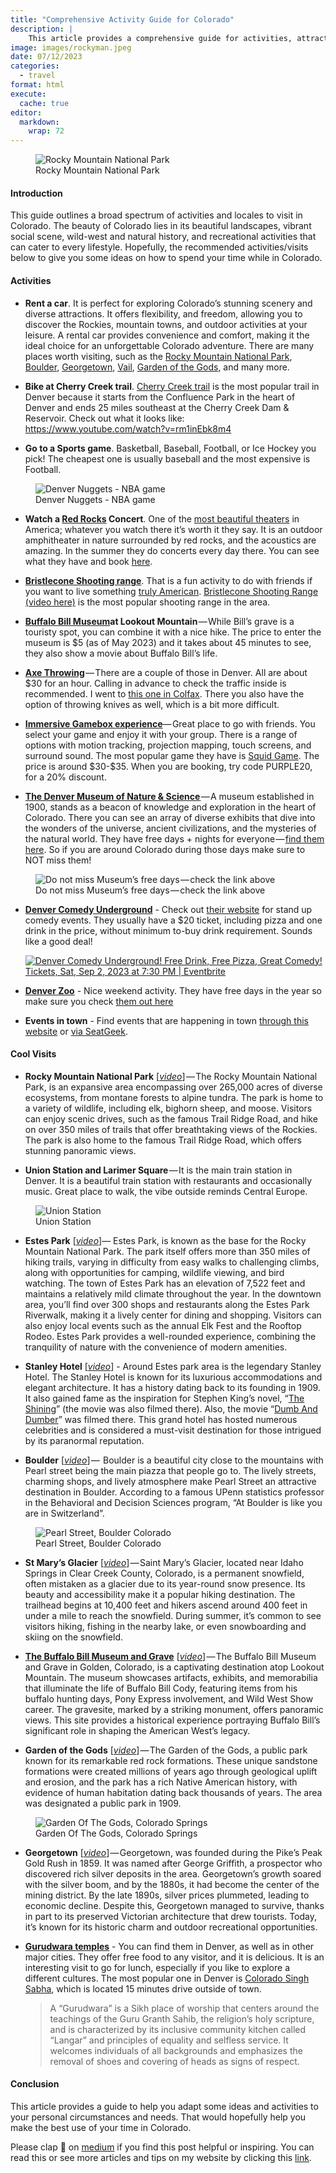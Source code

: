 ```yaml
---
title: "Comprehensive Activity Guide for Colorado"
description: |
    This article provides a comprehensive guide for activities, attractions, and cool visits in Colorado.
image: images/rockyman.jpeg
date: 07/12/2023
categories: 
  - travel
format: html
execute: 
  cache: true
editor: 
  markdown: 
    wrap: 72
---
```


![Rocky Mountain National Park](images/rockym-02.jpeg)

#### Introduction

This guide outlines a broad spectrum of activities and locales to visit
in Colorado. The beauty of Colorado lies in its beautiful landscapes,
vibrant social scene, wild-west and natural history, and recreational
activities that can cater to every lifestyle. Hopefully, the recommended
activities/visits below to give you some ideas on how to spend your time
while in Colorado.

#### Activities

-   **Rent a car**. It is perfect for exploring Colorado's stunning
    scenery and diverse attractions. It offers flexibility, and freedom,
    allowing you to discover the Rockies, mountain towns, and outdoor
    activities at your leisure. A rental car provides convenience and
    comfort, making it the ideal choice for an unforgettable Colorado
    adventure. There are many places worth visiting, such as the [Rocky
    Mountain National
    Park](https://www.google.com/maps/place/Rocky+Mountain+National+Park/@40.3488597,-106.3358651,9z/data=!3m1!4b1!4m6!3m5!1s0x876979e4455903e9:0xfa27ee43a78e8217!8m2!3d40.3427932!4d-105.6836389!16zL20vMDFwX3p2),
    [Boulder](https://www.google.com/maps/place/Boulder,+CO/@40.0292807,-105.3223782,12z/data=!3m1!4b1!4m6!3m5!1s0x876b8d4e278dafd3:0xc8393b7ca01b8058!8m2!3d40.0149856!4d-105.2705456!16zL20vMG5jajg),
    [Georgetown](https://www.google.com/maps/place/Georgetown,+CO+80444/@39.6553643,-106.2056298,7.37z/data=!4m6!3m5!1s0x876a5316be154fc7:0x4bbd507c543c22ec!8m2!3d39.7060984!4d-105.6975041!16zL20vMHI5NnE),
    [Vail](https://www.google.com/maps/place/Vail,+CO+81657/@39.6335304,-106.4396114,12z/data=!3m1!4b1!4m6!3m5!1s0x876a7005515dcf07:0xc9ccc01f7e9aa3c4!8m2!3d39.6433243!4d-106.3780801!16s%2Fm%2F01zw1_f),
    [Garden of the
    Gods](https://www.google.com/maps/place/Garden+of+the+Gods+Visitor+%26+Nature+Center/@39.6290546,-106.6956924,7.89z/data=!4m19!1m9!3m8!1s0x876a7005515dcf07:0xc9ccc01f7e9aa3c4!2sVail,+CO+81657!3b1!8m2!3d39.6433243!4d-106.3780801!10e5!16s%2Fm%2F01zw1_f!3m8!1s0x87135012b5cc9c93:0x4e9df5263bf6dab!5m2!4m1!1i2!8m2!3d38.8783536!4d-104.8697556!16zL20vMDF5Z2Ni),
    and many more.

-   **Bike at Cherry Creek trail**. [Cherry Creek
    trail](https://www.alltrails.com/trail/us/colorado/cherry-creek-trail)
    is the most popular trail in Denver because it starts from the
    Confluence Park in the heart of Denver and ends 25 miles southeast
    at the Cherry Creek Dam & Reservoir. Check out what it looks like:
    <https://www.youtube.com/watch?v=rm1inEbk8m4>

-   **Go to a Sports game**. Basketball, Baseball, Football, or Ice
    Hockey you pick! The cheapest one is usually baseball and the most
    expensive is Football. 

![Denver Nuggets -
NBA game](https://cdn-images-1.medium.com/max/533/1*eMmbvTfKKJKygeMx9K8sMQ.jpeg)

-   **Watch a [Red
    Rocks](https://www.google.com/maps/place/Red+Rocks+Park+and+Amphitheatre/@39.6655422,-105.2077919,17z/data=!3m1!4b1!4m6!3m5!1s0x876b82da0e6cc8d7:0x7c83e707392cd6ad!8m2!3d39.6655381!4d-105.2052116!16zL20vMDJiamo1?entry=ttu)
    Concert**. One of the [most beautiful
    theaters](https://www.youtube.com/shorts/iaoKSqfZ1NQ) in America;
    whatever you watch there it's worth it they say. It is an outdoor
    amphitheater in nature surrounded by red rocks, and the acoustics
    are amazing. In the summer they do concerts every day there. You can
    see what they have and book [here](https://www.redrocksonline.com/).

-   [**Bristlecone Shooting
    range**](https://www.google.com/maps/place/Bristlecone+Shooting,+Training,+%26+Retail+Center+-+Shooting+Range+in+Denver/@39.712568,-105.2270313,12z/data=!4m9!1m2!2m1!1ssam+s+no+3!3m5!1s0x876b83fa3bf856e1:0xc25a9d7fc7ee9f6f!8m2!3d39.712573!4d-105.135754!16s%2Fg%2F11bbx4yt86?entry=ttu).
    That is a fun activity to do with friends if you want to live
    something [truly
    American](https://www.youtube.com/shorts/00ZaS-9SSzk). [Bristlecone
    Shooting Range (video
    here)](https://www.youtube.com/watch?v=CSlEgN0WW18) is the most
    popular shooting range in the area.

-   [**Buffalo Bill
    Museum**](https://www.google.com/maps/place/The+Buffalo+Bill+Museum+and+Grave/@39.7333936,-105.2410547,17z/data=!3m2!4b1!5s0x876b9b3c94abaaad:0x86b30fccf671ffa6!4m6!3m5!1s0x876b9b3c9336ed01:0xaf0515277a020968!8m2!3d39.7333895!4d-105.2384798!16s%2Fg%2F1td7j6s6?entry=ttu)**at
    Lookout Mountain** --- While Bill's grave is a touristy spot, you
    can combine it with a nice hike. The price to enter the museum is
    \$5 (as of May 2023) and it takes about 45 minutes to see, they also
    show a movie about Buffalo Bill's life. 

-   [**Axe
    Throwing**](https://www.google.com/maps/search/axe+throwing/@39.7418309,-105.0037601,13z/data=!3m1!4b1?entry=ttu) --- There
    are a couple of those in Denver. All are about \$30 for an hour.
    Calling in advance to check the traffic inside is recommended. I
    went to [this one in
    Colfax](https://www.google.com/maps/place/Bad+Axe+Throwing+Denver+%28Downtown%29/@39.7417519,-104.9756656,14.65z/data=!4m10!1m2!2m1!1saxe+throwing!3m6!1s0x876c79f3018468d7:0xbf93a527ab02c73!8m2!3d39.7401367!4d-104.9750782!15sCgxheGUgdGhyb3dpbmeSAQtldmVudF92ZW51ZeABAA!16s%2Fg%2F11h80c64h_?entry=ttu).
    There you also have the option of throwing knives as well, which is
    a bit more difficult.

-   [**Immersive Gamebox
    experience**](https://www.google.com/maps/place/Immersive+Gamebox+-+9%2BCO+Denver/@39.7297676,-104.9422224,17z/data=!3m2!4b1!5s0x876c7c1d8999e1b3:0x16553c18f3884c14!4m6!3m5!1s0x876c7fd861a6244f:0x6bf6dd79c1a43bf0!8m2!3d39.7297635!4d-104.9396421!16s%2Fg%2F11pf2ltqbl?entry=ttu)--- Great
    place to go with friends. You select your game and enjoy it with
    your group. There is a range of options with motion tracking,
    projection mapping, touch screens, and surround sound. The most
    popular game they have is [Squid
    Game](https://immersivegamebox.com/). The price is around \$30-\$35.
    When you are booking, try code PURPLE20, for a 20% discount.

-   [**The Denver Museum of Nature &
    Science** ](https://www.google.com/maps/place/Denver+Museum+of+Nature+%26+Science/@39.7467319,-104.9524813,15.42z/data=!3m1!5s0x876c795447b763dd:0x6f579fada74fc0b0!4m10!1m2!2m1!1smuseum+colorado!3m6!1s0x876c795153a77423:0xcd3f08f3f2746211!8m2!3d39.7475261!4d-104.9428078!15sCg9tdXNldW0gY29sb3JhZG9aESIPbXVzZXVtIGNvbG9yYWRvkgEOc2NpZW5jZV9tdXNldW3gAQA!16zL20vMDhobnli?entry=ttu)--- A
    museum established in 1900, stands as a beacon of knowledge and
    exploration in the heart of Colorado. There you can see an array of
    diverse exhibits that dive into the wonders of the universe, ancient
    civilizations, and the mysteries of the natural world. They have
    free days + nights for everyone --- [find them
    here](https://www.dmns.org/visit/pricing-and-discounts?fbclid=IwAR02NdYOMIbgdSRQ3-mV6ic-PnmU4PxGej2zqh8EtLRrvaSTi-Wo7CHjQac).
    So if you are around Colorado during those days make sure to NOT
    miss them!

![Do not miss Museum's free days --- check the link
above](https://cdn-images-1.medium.com/max/1067/1*loi3sctlG86LkxFzJiJbDQ.png)

-   [**Denver Comedy
    Underground**](https://www.google.com/maps/place/Denver+Comedy+Underground/@39.7387254,-104.9657504,15z/data=!4m2!3m1!1s0x0:0x69d29980ca3ad079?sa=X&ved=2ahUKEwiOnuf3to2BAxV9tokEHazdBq0Q_BJ6BAhKEAA&ved=2ahUKEwiOnuf3to2BAxV9tokEHazdBq0Q_BJ6BAhcEAg) -
    Check out [their website](https://www.denvercomedyunderground.com/)
    for stand up comedy events. They usually have a \$20 ticket,
    including pizza and one drink in the price, without minimum to-buy
    drink requirement. Sounds like a good deal!

    [![](https://img.evbuc.com/https%3A%2F%2Fcdn.evbuc.com%2Fimages%2F588479769%2F198747731176%2F1%2Foriginal.20230901-195540?w=1000&auto=format%2Ccompress&q=75&sharp=10&rect=0%2C0%2C2160%2C1080&s=4347671537396cda48961e9219dab9fc){alt="Denver Comedy Underground! Free Drink, Free Pizza, Great Comedy! Tickets,  Sat, Sep 2, 2023 at 7:30 PM | Eventbrite"}](https://www.google.com/url?sa=i&url=https%3A%2F%2Fwww.eventbrite.com%2Fe%2Fdenver-comedy-underground-free-drink-free-pizza-great-comedy-tickets-711563364177&psig=AOvVaw3orbsSJvdyj3j4RfWbySym&ust=1693795821590000&source=images&cd=vfe&opi=89978449&ved=0CBAQjRxqFwoTCLibxKS3jYEDFQAAAAAdAAAAABAH)

-   [**Denver Zoo**](https://maps.app.goo.gl/EzDS45CEVHpVhVU76) - Nice
    weekend activity. They have free days in the year so make sure you
    check [them out here](https://denverzoo.org/free-days/)

-   **Events in town** - Find events that are happening in town [through
    this website](https://www.denver.org/events/) or [via
    SeatGeek](https://seatgeek.com/cities/denver).

#### Cool Visits

-   **Rocky Mountain National Park**
    \[[*video*](http://the%20Rocky%20Mountain%20National%20Park,%20an%20expansive%20area%20encompassing%20over%20265,000%20acres%20of%20diverse%20ecosystems,%20from%20montane%20forests%20to%20alpine%20tundra.%20The%20park%20is%20home%20to%20a%20variety%20of%20wildlife,%20including%20elk,%20bighorn%20sheep,%20and%20moose.%20Visitors%20can%20enjoy%20scenic%20drives,%20such%20as%20the%20famous%20Trail%20Ridge%20Road,%20and%20hike%20on%20over%20350%20miles%20of%20trails%20that%20offer%20breathtaking%20views%20of%20the%20Rockies.The%20park%20is%20also%20home%20to%20the%20famous%20Trail%20Ridge%20Road,%20which%20offers%20stunning%20panoramic%20views.)\] --- The
    Rocky Mountain National Park, is an expansive area encompassing over
    265,000 acres of diverse ecosystems, from montane forests to alpine
    tundra. The park is home to a variety of wildlife, including elk,
    bighorn sheep, and moose. Visitors can enjoy scenic drives, such as
    the famous Trail Ridge Road, and hike on over 350 miles of trails
    that offer breathtaking views of the Rockies. The park is also home
    to the famous Trail Ridge Road, which offers stunning panoramic
    views.

-   **Union Station and Larimer Square** --- It is the main train
    station in Denver. It is a beautiful train station with restaurants
    and occasionally music. Great place to walk, the vibe outside
    reminds Central Europe.

![Union
Station](https://cdn-images-1.medium.com/max/533/1*0sHcZ_ZYfzSpOdRJjPyTdA.jpeg)

-   **Estes Park**
    \[[*video*](http://Stanley%20Hotel,%20a%20historic%20and%20iconic%20establishment%20in%20Estes%20Park.%20Known%20for%20its%20luxurious%20accommodations%20and%20elegant%20architecture,%20the%20Stanley%20Hotel%20has%20a%20rich%20history%20dating%20back%20to%20its%20founding%20in%201909.%20It%20also%20gained%20fame%20as%20the%20inspiration%20for%20Stephen%20King%27s%20novel,%20%22The%20Shining.%22%20This%20grand%20hotel%20has%20hosted%20numerous%20celebrities%20and%20is%20considered%20a%20must-visit%20destination%20for%20those%20intrigued%20by%20its%20paranormal%20reputation.)\]---
    Estes Park, is known as the base for the Rocky Mountain National
    Park. The park itself offers more than 350 miles of hiking trails,
    varying in difficulty from easy walks to challenging climbs, along
    with opportunities for camping, wildlife viewing, and bird watching.
    The town of Estes Park has an elevation of 7,522 feet and maintains
    a relatively mild climate throughout the year. In the downtown area,
    you'll find over 300 shops and restaurants along the Estes Park
    Riverwalk, making it a lively center for dining and shopping.
    Visitors can also enjoy local events such as the annual Elk Fest and
    the Rooftop Rodeo. Estes Park provides a well-rounded experience,
    combining the tranquility of nature with the convenience of modern
    amenities.

-   **Stanley Hotel**
    \[[*video*](http://Stanley%20Hotel,%20a%20historic%20and%20iconic%20establishment%20in%20Estes%20Park.%20Known%20for%20its%20luxurious%20accommodations%20and%20elegant%20architecture,%20the%20Stanley%20Hotel%20has%20a%20rich%20history%20dating%20back%20to%20its%20founding%20in%201909.%20It%20also%20gained%20fame%20as%20the%20inspiration%20for%20Stephen%20King%27s%20novel,%20%22The%20Shining.%22%20This%20grand%20hotel%20has%20hosted%20numerous%20celebrities%20and%20is%20considered%20a%20must-visit%20destination%20for%20those%20intrigued%20by%20its%20paranormal%20reputation.)\] -
    Around Estes park area is the legendary Stanley Hotel. The Stanley
    Hotel is known for its luxurious accommodations and elegant
    architecture. It has a history dating back to its founding in 1909.
    It also gained fame as the inspiration for Stephen King's novel,
    "[The Shining](https://www.imdb.com/title/tt0081505/)" (the movie
    was also filmed there). Also, the movie "[Dumb And
    Dumber](https://www.imdb.com/title/tt0109686/)" was filmed there.
    This grand hotel has hosted numerous celebrities and is considered a
    must-visit destination for those intrigued by its paranormal
    reputation.

-   **Boulder**
    \[[*video*](https://www.youtube.com/watch?v=kX-ytGDZKus)\] ---  Boulder
    is a beautiful city close to the mountains with Pearl street being
    the main piazza that people go to. The lively streets, charming
    shops, and lively atmosphere make Pearl Street an attractive
    destination in Boulder. According to a famous UPenn statistics
    professor in the Behavioral and Decision Sciences program, "At
    Boulder is like you are in Switzerland".

![Pearl Street,
Boulder Colorado](https://cdn-images-1.medium.com/max/533/1*mPReH-4_UVvIHIDvuVLscg.jpeg)

-   **St Mary's Glacier**
    \[[*video*](https://www.youtube.com/watch?v=F950VZo6Y1I)\] --- Saint
    Mary's Glacier, located near Idaho Springs in Clear Creek County,
    Colorado, is a permanent snowfield, often mistaken as a glacier due
    to its year-round snow presence. Its beauty and accessibility make
    it a popular hiking destination. The trailhead begins at 10,400 feet
    and hikers ascend around 400 feet in under a mile to reach the
    snowfield. During summer, it's common to see visitors hiking,
    fishing in the nearby lake, or even snowboarding and skiing on the
    snowfield.

-   [**The Buffalo Bill Museum and
    Grave**](https://www.google.com/maps/place/The+Buffalo+Bill+Museum+and+Grave/@39.7333936,-105.2410547,17z/data=!3m2!4b1!5s0x876b9b3c94abaaad:0x86b30fccf671ffa6!4m6!3m5!1s0x876b9b3c9336ed01:0xaf0515277a020968!8m2!3d39.7333895!4d-105.2384798!16s%2Fg%2F1td7j6s6?entry=ttu)
    \[[*video*](https://www.youtube.com/watch?v=TIL7k93rOXM)\] --- The
    Buffalo Bill Museum and Grave in Golden, Colorado, is a captivating
    destination atop Lookout Mountain. The museum showcases artifacts,
    exhibits, and memorabilia that illuminate the life of Buffalo Bill
    Cody, featuring items from his buffalo hunting days, Pony Express
    involvement, and Wild West Show career. The gravesite, marked by a
    striking monument, offers panoramic views. This site provides a
    historical experience portraying Buffalo Bill's significant role in
    shaping the American West's legacy.

-   **Garden of the Gods**
    \[[*video*](https://www.youtube.com/watch?v=2UxXSyKj3tc)\] --- The
    Garden of the Gods, a public park known for its remarkable red rock
    formations. These unique sandstone formations were created millions
    of years ago through geological uplift and erosion, and the park has
    a rich Native American history, with evidence of human habitation
    dating back thousands of years. The area was designated a public
    park in 1909.

![Garden Of The Gods,
Colorado Springs](https://cdn-images-1.medium.com/max/533/1*bnB3NcyuqccFrsC07u6Dxw.jpeg)

-   **Georgetown**
    \[[*video*](https://www.youtube.com/watch?v=F950VZo6Y1I)\] --- Georgetown,
    was founded during the Pike's Peak Gold Rush in 1859. It was named
    after George Griffith, a prospector who discovered rich silver
    deposits in the area. Georgetown's growth soared with the silver
    boom, and by the 1880s, it had become the center of the mining
    district. By the late 1890s, silver prices plummeted, leading to
    economic decline. Despite this, Georgetown managed to survive,
    thanks in part to its preserved Victorian architecture that drew
    tourists. Today, it's known for its historic charm and outdoor
    recreational opportunities.

-   [**Gurudwara temples**](https://en.wikipedia.org/wiki/Gurdwara) -
    You can find them in Denver, as well as in other major cities. They
    offer free food to any visitor, and it is delicious. It is an
    interesting visit to go for lunch, especially if you like to explore
    a different cultures. The most popular one in Denver is [Colorado
    Singh
    Sabha](https://www.google.com/maps/place/Colorado+Singh+Sabha/@39.8625235,-104.9310156,10.95z/data=!4m6!3m5!1s0x876c695208bc13e9:0x40e3b7ce65bc70eb!8m2!3d39.9208376!4d-104.7471532!16s%2Fg%2F1tddsp9y?entry=ttu),
    which is located 15 minutes drive outside of town.

    > A "Gurudwara" is a Sikh place of worship that centers around the
    > teachings of the Guru Granth Sahib, the religion's holy scripture,
    > and is characterized by its inclusive community kitchen called
    > "Langar" and principles of equality and selfless service. It
    > welcomes individuals of all backgrounds and emphasizes the removal
    > of shoes and covering of heads as signs of respect.

#### Conclusion

This article provides a guide to help you adapt some ideas and
activities to your personal circumstances and needs. That would
hopefully help you make the best use of your time in Colorado. 

Please clap 👏 on
[medium](https://medium.com/@loizoskon/the-comprehensive-activity-guide-in-colorado-f52ed712703d)
if you find this post helpful or inspiring. You can read this or see
more articles and tips on my website by clicking this
[link](https://www.loizos.xyz/blog.html).
